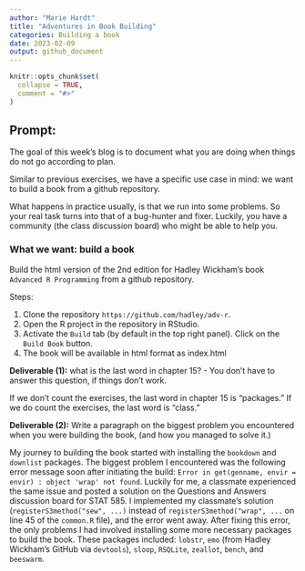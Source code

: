 ```yaml
---
author: "Marie Hardt"
title: "Adventures in Book Building"
categories: Building a book
date: 2023-02-09
output: github_document
---
```


<!-- README.md is generated from README.Rmd. Please edit that file -->

```r
knitr::opts_chunk$set(
  collapse = TRUE,
  comment = "#>"
)
```

## Prompt:


The goal of this  week's blog is to document what you are doing when things do not go according to plan. 

Similar to previous exercises, we have a specific use case in mind: we want to build a book from a github repository. 

What happens in practice usually, is that we run into some problems. 
So your real task turns into that of a bug-hunter and fixer. Luckily, you have a community (the class discussion board) who might be able to help you. 



### What we want: build a book

Build the html version of the 2nd edition for Hadley Wickham's book `Advanced R Programming` from a github repository.

Steps:

1. Clone the repository `https://github.com/hadley/adv-r`.
2. Open the R project in the repository in RStudio.
3. Activate the `Build` tab (by default in the top right panel). Click on the `Build Book` button.
4. The book will be available in html format as index.html

**Deliverable (1):** what is the last word in chapter 15? - You don't have to answer this question, if things don't work. 

If we don't count the exercises, the last word in chapter 15 is "packages." If we do count the exercises, the last word is "class."

**Deliverable (2):** Write a paragraph on the biggest problem you encountered when you were building the book, (and how you managed to solve it.)

My journey to building the book started with installing the `bookdown` and `downlist` packages. The biggest problem I encountered was the following error message soon after initiating the build: `Error in get(genname, envir = envir) : object 'wrap' not found`. Luckily for me, a classmate experienced the same issue and posted a solution on the Questions and Answers discussion board for STAT 585. I implemented my classmate's solution (`registerS3method("sew", ...)` instead of `registerS3method("wrap", ...` on line 45 of the `common.R` file), and the error went away. After fixing this error, the only problems I had involved installing some more necessary packages to build the book. These packages included: `lobstr`, `emo` (from Hadley Wickham's GitHub via `devtools`), `sloop`, `RSQLite`, `zeallot`, `bench`, and `beeswarm`. 




